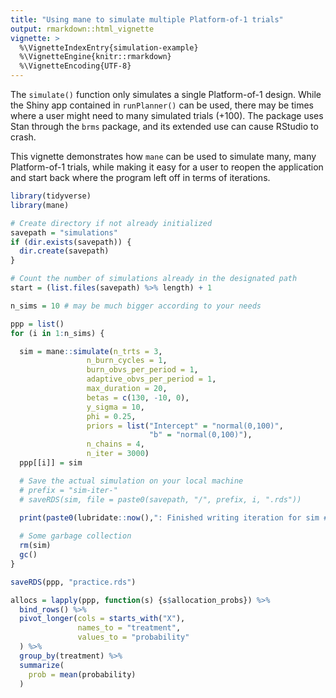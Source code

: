 ```yaml
---
title: "Using mane to simulate multiple Platform-of-1 trials"
output: rmarkdown::html_vignette
vignette: >
  %\VignetteIndexEntry{simulation-example}
  %\VignetteEngine{knitr::rmarkdown}
  %\VignetteEncoding{UTF-8}
---
```


The `simulate()` function only simulates a single Platform-of-1 design. While the Shiny app contained in `runPlanner()` can be used, there may be times where a user might need to many simulated trials (+100). The package uses Stan through the `brms` package, and its extended use can cause RStudio to crash. 

This vignette demonstrates how `mane` can be used to simulate many, many Platform-of-1 trials, while making it easy for a user to reopen the application and start back where the program left off in terms of iterations.

```r
library(tidyverse)
library(mane)
```

```r
# Create directory if not already initialized
savepath = "simulations"
if (dir.exists(savepath)) {
  dir.create(savepath)
}

# Count the number of simulations already in the designated path
start = (list.files(savepath) %>% length) + 1

n_sims = 10 # may be much bigger according to your needs

ppp = list()
for (i in 1:n_sims) {

  sim = mane::simulate(n_trts = 3,
                 n_burn_cycles = 1,
                 burn_obvs_per_period = 1,
                 adaptive_obvs_per_period = 1,
                 max_duration = 20,
                 betas = c(130, -10, 0),
                 y_sigma = 10,
                 phi = 0.25, 
                 priors = list("Intercept" = "normal(0,100)", 
                               "b" = "normal(0,100)"),
                 n_chains = 4,
                 n_iter = 3000)
  ppp[[i]] = sim

  # Save the actual simulation on your local machine
  # prefix = "sim-iter-"
  # saveRDS(sim, file = paste0(savepath, "/", prefix, i, ".rds"))
  
  print(paste0(lubridate::now(),": Finished writing iteration for sim #", i))

  # Some garbage collection
  rm(sim)
  gc()
}

saveRDS(ppp, "practice.rds")
```

```r
allocs = lapply(ppp, function(s) {s$allocation_probs}) %>%
  bind_rows() %>% 
  pivot_longer(cols = starts_with("X"),
               names_to = "treatment",
               values_to = "probability"
  ) %>% 
  group_by(treatment) %>% 
  summarize(
    prob = mean(probability)
  )
```

